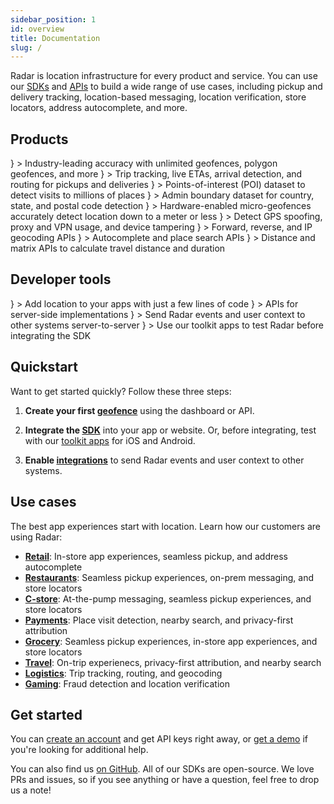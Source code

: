 ```yaml
---
sidebar_position: 1
id: overview
title: Documentation
slug: /
---
```



Radar is location infrastructure for every product and service. You can use our [SDKs](/sdk) and [APIs](/api) to build a wide range of use cases, including pickup and delivery tracking, location-based messaging, location verification, store locators, address autocomplete, and more.

## Products

<div className="card-stack">
  <LinkCard linkTo="/geofences">
    <IconCard
      title="Geofences"
      icon={
        <img src="https://images.ctfassets.net/f2vbu16fzuly/6rO181S83gFjPrFNmiUbXU/d6c81683a8ef4208fbca9ef1ceaaa24c/geofences.svg"/>
      }
    >
      Industry-leading accuracy with unlimited geofences, polygon geofences, and more
    </IconCard>
  </LinkCard>

  <LinkCard linkTo="/trip-tracking">
    <IconCard title="Trip tracking"
      icon={
        <img src="https://images.ctfassets.net/f2vbu16fzuly/42zLSPFObN3CbGsjT2Go4P/274c58a286b9fa1a9a31b61ebbd2458d/trips.svg" />
      }
    >
      Trip tracking, live ETAs, arrival detection, and routing for pickups and deliveries
    </IconCard>
  </LinkCard>

  <LinkCard linkTo="/places">
    <IconCard title="Places"
      icon={
        <img src="https://images.ctfassets.net/f2vbu16fzuly/5CyKMbZMvP4o2FlljKGxrK/fe18f5ecd370bc861f77756277046f6b/places.svg" />
      }
    >
      Points-of-interest (POI) dataset to detect visits to millions of places
    </IconCard>
  </LinkCard>

  <LinkCard linkTo="/regions">
    <IconCard title="Regions"
      icon={
        <img src="https://images.ctfassets.net/f2vbu16fzuly/1hDJzlo8jqh8mWNGmxlLrm/b68061f89a24c683d4c87d8525370144/regions.svg" />
      }
    >
      Admin boundary dataset for country, state, and postal code detection
    </IconCard>
  </LinkCard>

  <LinkCard linkTo="/beacons">
    <IconCard title="Beacons"
      icon={
        <img src="https://images.ctfassets.net/f2vbu16fzuly/1ENDk60lfUzCsqwR1qfaky/33e7325edb746e1f1dd3573fa3c58060/beacons.svg" />
      }
    >
      Hardware-enabled micro-geofences accurately detect location down to a meter or less
    </IconCard>
  </LinkCard>

  <LinkCard linkTo="/fraud">
    <IconCard title="Fraud"
      icon={
        <img src="https://images.ctfassets.net/f2vbu16fzuly/41a3RbZjEIgmd7DLdBwhK7/10c970ae0d34d55b324cbe5a33b7aa3c/fraud.svg" />
      }
    >
      Detect GPS spoofing, proxy and VPN usage, and device tampering
    </IconCard>
  </LinkCard>
  
  <LinkCard linkTo="/api#geocoding">
    <IconCard title="Geocoding"
      icon={
        <img src="https://images.ctfassets.net/f2vbu16fzuly/3s9QryJGkIPcIq90BFuOvp/d5e14589fd68c6ab6e7a128506d8b4c7/geocoding.svg" />
      }
    >
      Forward, reverse, and IP geocoding APIs
    </IconCard>
  </LinkCard>

  <LinkCard linkTo="/api#search">
    <IconCard title="Search APIs"
      icon={
        <img src="https://images.ctfassets.net/f2vbu16fzuly/wQgRaU0OQvmLhRRjjnO37/f7925ac0a0feaf16197c141efddb762e/search.svg" />
      }
    >
      Autocomplete and place search APIs
    </IconCard>
  </LinkCard>

  <LinkCard linkTo="/api#routing">
    <IconCard title="Distance APIs"
      icon={
        <img src="https://images.ctfassets.net/f2vbu16fzuly/73pNAAJXtWErBEruCVQLcB/c20397366642f637b2e819e50d84b8ac/routing.svg" />
      }
    >
      Distance and matrix APIs to calculate travel distance and duration
    </IconCard>
  </LinkCard>
</div>

## Developer tools

<div className="card-stack">
  <LinkCard linkTo="/sdk">
    <IconCard title="SDK reference"
      icon={
        <img src="https://images.ctfassets.net/f2vbu16fzuly/316liiuHbIwIoss2mFLRwI/803bc94cde2078bf6180c201b9ed48e3/sdk.svg" />
      }
    >
      Add location to your apps with just a few lines of code
    </IconCard>
  </LinkCard>

  <LinkCard linkTo="/api">
    <IconCard title="API reference"
      icon={
        <img src="https://images.ctfassets.net/f2vbu16fzuly/50bd5vIUh4cewCzl0obxW7/1b0a6efc36e9095a3985995eac41c523/api.svg" />
      }
    >
      APIs for server-side implementations
    </IconCard>
  </LinkCard>

  <LinkCard linkTo="/integrations">
    <IconCard title="Integrations"
      icon={
        <img src="https://images.ctfassets.net/f2vbu16fzuly/7JzCleHIpXZ5lZuqIKLxa/844415e94b2194eb894cd8a9bebe859d/integrations.svg" />
      }
    >
      Send Radar events and user context to other systems server-to-server
    </IconCard>
  </LinkCard>

  <LinkCard linkTo="/toolkit">
    <IconCard title="Toolkit"
      icon={
        <img src="https://images.ctfassets.net/f2vbu16fzuly/19adrZaPnWzFowzDuoNS8y/bb798fd9055e0a8892e0555c17ec64d1/toolkit.svg" />
      }
    >
      Use our toolkit apps to test Radar before integrating the SDK
    </IconCard>
  </LinkCard>
</div>

## Quickstart

Want to get started quickly? Follow these three steps:

1. **Create your first [geofence](/geofences)** using the dashboard or API.

2. **Integrate the [SDK](/sdk)** into your app or website. Or, before integrating, test with our [toolkit apps](/toolkit) for iOS and Android.

3. **Enable [integrations](/integrations)** to send Radar events and user context to other systems.

## Use cases

The best app experiences start with location. Learn how our customers are using Radar:

- **[Retail](https://radar.com/solutions/retail)**: In-store app experiences, seamless pickup, and address autocomplete
- **[Restaurants](https://radar.com/solutions/restaurant)**: Seamless pickup experiences, on-prem messaging, and store locators
- **[C-store](https://radar.com/solutions/c-store)**: At-the-pump messaging, seamless pickup experiences, and store locators
- **[Payments](https://radar.com/solutions/payments)**: Place visit detection, nearby search, and privacy-first attribution
- **[Grocery](https://radar.com/solutions/grocery)**: Seamless pickup experiences, in-store app experiences, and store locators
- **[Travel](https://radar.com/solutions/travel)**: On-trip experienecs, privacy-first attribution, and nearby search
- **[Logistics](https://radar.com/solutions/logistics)**: Trip tracking, routing, and geocoding
- **[Gaming](https://radar.com/solutions/gaming)**: Fraud detection and location verification

## Get started

You can [create an account](https://radar.com/signup) and get API keys right away, or [get a demo](https://radar.com/contact) if you're looking for additional help.

You can also find us [on GitHub](https://github.com/radarlabs). All of our SDKs are open-source. We love PRs and issues, so if you see anything or have a question, feel free to drop us a note!